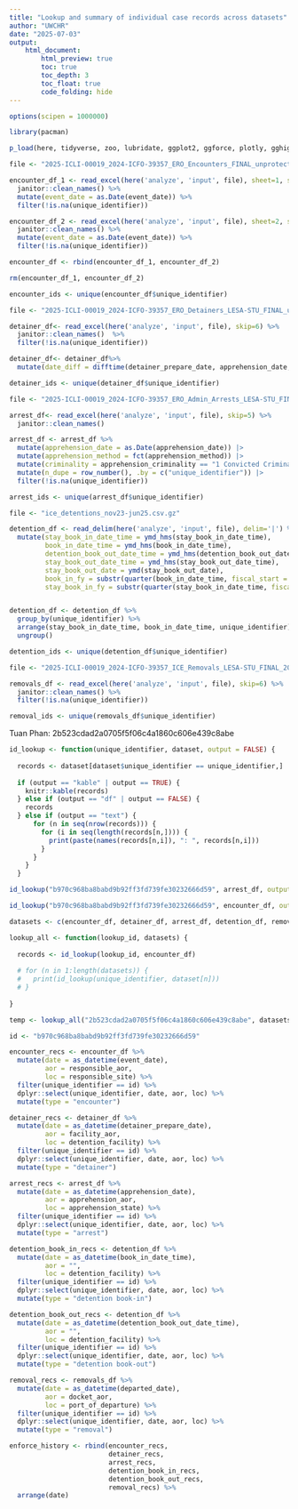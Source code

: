 ```yaml
---
title: "Lookup and summary of individual case records across datasets"
author: "UWCHR"
date: "2025-07-03"
output:
    html_document:
        html_preview: true
        toc: true
        toc_depth: 3
        toc_float: true
        code_folding: hide
---
```


```r

options(scipen = 1000000)

library(pacman)

p_load(here, tidyverse, zoo, lubridate, ggplot2, ggforce, plotly, gghighlight, viridis, readxl, ggVennDiagram)

```

```r

file <- "2025-ICLI-00019_2024-ICFO-39357_ERO_Encounters_FINAL_unprotected.xlsx"

encounter_df_1 <- read_excel(here('analyze', 'input', file), sheet=1, skip=6) %>%
  janitor::clean_names() %>%
  mutate(event_date = as.Date(event_date)) %>% 
  filter(!is.na(unique_identifier))

encounter_df_2 <- read_excel(here('analyze', 'input', file), sheet=2, skip=6) %>%
  janitor::clean_names() %>%
  mutate(event_date = as.Date(event_date)) %>% 
  filter(!is.na(unique_identifier))

encounter_df <- rbind(encounter_df_1, encounter_df_2)

rm(encounter_df_1, encounter_df_2)

encounter_ids <- unique(encounter_df$unique_identifier)

```

```r

file <- "2025-ICLI-00019_2024-ICFO-39357_ERO_Detainers_LESA-STU_FINAL_unprotected.xlsx"

detainer_df<- read_excel(here('analyze', 'input', file), skip=6) %>%
  janitor::clean_names()  %>% 
  filter(!is.na(unique_identifier))

detainer_df<- detainer_df%>%
  mutate(date_diff = difftime(detainer_prepare_date, apprehension_date, units = "days"))

detainer_ids <- unique(detainer_df$unique_identifier)

```

```r

file <- "2025-ICLI-00019_2024-ICFO-39357_ERO_Admin_Arrests_LESA-STU_FINAL_unprotected.xlsx"

arrest_df<- read_excel(here('analyze', 'input', file), skip=5) %>% 
  janitor::clean_names()

arrest_df <- arrest_df %>% 
  mutate(apprehension_date = as.Date(apprehension_date)) |>
  mutate(apprehension_method = fct(apprehension_method)) |>
  mutate(criminality = apprehension_criminality == "1 Convicted Criminal") |>
  mutate(n_dupe = row_number(), .by = c("unique_identifier")) |>
  filter(!is.na(unique_identifier))

arrest_ids <- unique(arrest_df$unique_identifier)

```

```r

file <- "ice_detentions_nov23-jun25.csv.gz"

detention_df <- read_delim(here('analyze', 'input', file), delim='|') %>% 
  mutate(stay_book_in_date_time = ymd_hms(stay_book_in_date_time),
         book_in_date_time = ymd_hms(book_in_date_time),
         detention_book_out_date_time = ymd_hms(detention_book_out_date_time),
         stay_book_out_date_time = ymd_hms(stay_book_out_date_time),
         stay_book_out_date = ymd(stay_book_out_date),
         book_in_fy = substr(quarter(book_in_date_time, fiscal_start = 10, type = "year.quarter"), 1, 4),
         stay_book_in_fy = substr(quarter(stay_book_in_date_time, fiscal_start = 10, type = "year.quarter"), 1, 4)) %>% filter(!is.na(unique_identifier))


detention_df <- detention_df %>% 
  group_by(unique_identifier) %>% 
  arrange(stay_book_in_date_time, book_in_date_time, unique_identifier) %>% 
  ungroup()

detention_ids <- unique(detention_df$unique_identifier)

```

```r

file <- "2025-ICLI-00019_2024-ICFO-39357_ICE_Removals_LESA-STU_FINAL_2025only_unprotected.xlsx"

removals_df <- read_excel(here('analyze', 'input', file), skip=6) %>% 
  janitor::clean_names() %>%
  filter(!is.na(unique_identifier))

removal_ids <- unique(removals_df$unique_identifier)

```

Tuan Phan: 2b523cdad2a0705f5f06c4a1860c606e439c8abe

```r

id_lookup <- function(unique_identifier, dataset, output = FALSE) {
  
  records <- dataset[dataset$unique_identifier == unique_identifier,]
  
  if (output == "kable" | output == TRUE) {
    knitr::kable(records)
  } else if (output == "df" | output == FALSE) {
    records
  } else if (output == "text") {
      for (n in seq(nrow(records))) {
        for (i in seq(length(records[n,]))) {
          print(paste(names(records[n,i]), ": ", records[n,i]))
        }
      }
    }
  }

```

```r

id_lookup("b970c968ba8babd9b92ff3fd739fe30232666d59", arrest_df, output="text")

```

```r

id_lookup("b970c968ba8babd9b92ff3fd739fe30232666d59", encounter_df, output=FALSE)

```

```r

datasets <- c(encounter_df, detainer_df, arrest_df, detention_df, removals_df)

lookup_all <- function(lookup_id, datasets) {
  
  records <- id_lookup(lookup_id, encounter_df)
  
  # for (n in 1:length(datasets)) {
  #   print(id_lookup(unique_identifier, dataset[n]))
  # }
  
}

temp <- lookup_all("2b523cdad2a0705f5f06c4a1860c606e439c8abe", datasets)

```

```r

id <- "b970c968ba8babd9b92ff3fd739fe30232666d59"

encounter_recs <- encounter_df %>% 
  mutate(date = as_datetime(event_date),
         aor = responsible_aor,
         loc = responsible_site) %>% 
  filter(unique_identifier == id) %>% 
  dplyr::select(unique_identifier, date, aor, loc) %>% 
  mutate(type = "encounter")

detainer_recs <- detainer_df %>% 
  mutate(date = as_datetime(detainer_prepare_date),
         aor = facility_aor,
         loc = detention_facility) %>% 
  filter(unique_identifier == id) %>% 
  dplyr::select(unique_identifier, date, aor, loc) %>% 
  mutate(type = "detainer")

arrest_recs <- arrest_df %>% 
  mutate(date = as_datetime(apprehension_date),
         aor = apprehension_aor,
         loc = apprehension_state) %>% 
  filter(unique_identifier == id) %>% 
  dplyr::select(unique_identifier, date, aor, loc) %>% 
  mutate(type = "arrest")

detention_book_in_recs <- detention_df %>% 
  mutate(date = as_datetime(book_in_date_time),
         aor = "",
         loc = detention_facility) %>% 
  filter(unique_identifier == id) %>% 
  dplyr::select(unique_identifier, date, aor, loc) %>% 
  mutate(type = "detention book-in")

detention_book_out_recs <- detention_df %>% 
  mutate(date = as_datetime(detention_book_out_date_time),
         aor = "",
         loc = detention_facility) %>% 
  filter(unique_identifier == id) %>% 
  dplyr::select(unique_identifier, date, aor, loc) %>% 
  mutate(type = "detention book-out")

removal_recs <- removals_df %>% 
  mutate(date = as_datetime(departed_date),
         aor = docket_aor,
         loc = port_of_departure) %>% 
  filter(unique_identifier == id) %>% 
  dplyr::select(unique_identifier, date, aor, loc) %>% 
  mutate(type = "removal")

enforce_history <- rbind(encounter_recs,
                         detainer_recs,
                         arrest_recs,
                         detention_book_in_recs,
                         detention_book_out_recs,
                         removal_recs) %>% 
  arrange(date)

```
